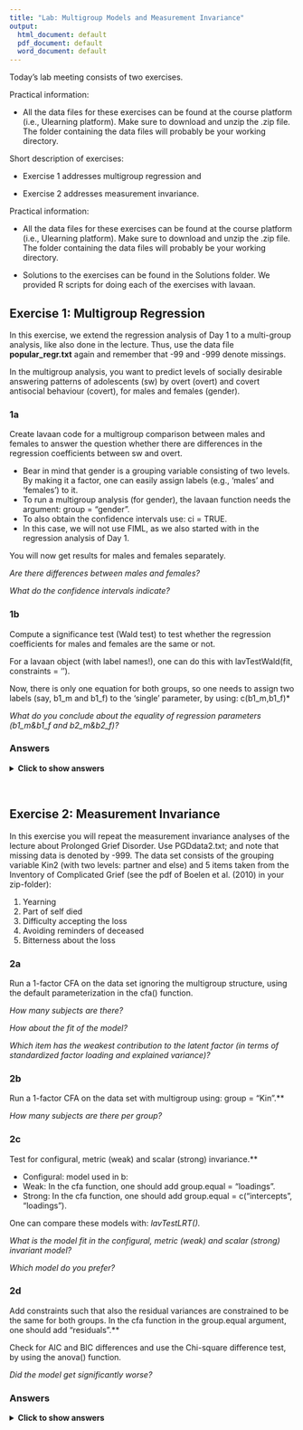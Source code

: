 ---
title: "Lab: Multigroup Models and Measurement Invariance"
output:
  html_document: default
  pdf_document: default
  word_document: default
---

Today’s lab meeting consists of two exercises.


Practical information:

- All the data files for these exercises can be found at the course platform (i.e., Ulearning platform). Make sure to download and unzip the .zip file. The folder containing the data files will probably be your working directory.


Short description of exercises:

- Exercise 1 addresses multigroup regression and 

- Exercise 2 addresses measurement invariance.


Practical information:

* All the data files for these exercises can be found at the course platform (i.e., Ulearning platform). Make sure to download and unzip the .zip file. The folder containing the data files will probably be your working directory.

* Solutions to the exercises can be found in the Solutions folder. We provided R scripts for doing each of the exercises with lavaan.


## Exercise 1: Multigroup Regression

In this exercise, we extend the regression analysis of Day 1 to a multi-group analysis, like also done in the lecture. 
Thus, use the data file **popular_regr.txt** again and remember that -99 and -999 denote missings. 

In the multigroup analysis, you want to predict levels of socially desirable answering patterns of adolescents (sw) by overt (overt) and covert antisocial behaviour (covert), for males and females (gender).


### 1a 

Create lavaan code for a multigroup comparison between males and females to answer the question whether there are differences in the regression coefficients between sw and overt.

 * Bear in mind that gender is a grouping variable consisting of two levels. By making it a factor, one can easily assign labels (e.g., ‘males’ and ‘females’) to it.
 * To run a multigroup analysis (for gender), the lavaan function needs the argument: group = "gender".
 * To also obtain the confidence intervals use: ci = TRUE.
 * In this case, we will not use FIML, as we also started with in the regression analysis of Day 1.
 
You will now get results for males and females separately. 

*Are there differences between males and females?*

*What do the confidence intervals indicate?*
 
 
### 1b 

Compute a significance test (Wald test) to test whether the regression coefficients for males and females are the same or not.

For a lavaan object (with label names!), one can do this with lavTestWald(fit, constraints = '<insert equality restriction>'). 

Now, there is only one equation for both groups, so one needs to assign two labels (say, b1_m and b1_f) to the ‘single’ parameter, by using: c(b1_m,b1_f)*

*What do you conclude about the equality of regression parameters (b1_m&b1_f and b2_m&b2_f)?*


### Answers

<details><summary><b>Click to show answers</b></summary>

&nbsp;

**Installing and loading Lavaan**

```{r, message=F, warning=F, eval=FALSE}
if (!require("lavaan")) install.packages("lavaan", dependencies = TRUE)
```

```{r}
library(lavaan) 
```

**Read in data**

```{r, message=F, warning=F}
data_regr <- read.table("popular_regr.txt", header = T)

#If data without header, then: 
colnames(data_regr) <- c("respnr", "Dutch", "gender", "sw", "covert", "overt")
```


**Denote missing values**

Missing values are labelled -99 and -999, so set this to NA:

```{r, message=F, warning=F}
data_regr[sapply(data_regr, function(x) as.character(x) %in% c("-99", "-999") )] <- NA 
```

If you forget to tell R that -99 and -999 are used to denote missing data, these values will be treated as being observed. 

**Recoding variables**

Besides sw, overt, and covert we now also use the variable gender. Since we read in a text file, there is no information about measurement level. Thus, we want to denote that the variable 'gender' is a factor, although it is not necessary in case of two levels. It is, however, helpful in assigning names to the levels.

```{r, message=F, warning=F}
data_regr$gender <- factor(data_regr$gender, labels = c("male", "female"))

#summary(data_regr$gender)
```

**Specify the multigroup regression model**

Now, let us run a multigroup regression model predicting levels of socially desirable answering patterns of adolescents (sw) using the predictors overt (overt) and covert antisocial behaviour (covert), for both males and females.

To run a multigroup regression with lavaan, we need to add: group = "gender" to the lavaan function. It does not affect the model specification:

```{r, message=F, warning=F}
model.regression <- '
  sw ~ overt + covert # regression
  sw ~~ sw            # residual variance
  sw ~ 1              # intercept
'
```

**Fit the multigroup regression model using the lavaan function**

```{r, message=F, warning=F}
fit_MGregr <- lavaan(model = model.regression, data = data_regr,
                     group = "gender") # multigroup specification
```

**Get a summary of the model**

```{r, message=F, warning=F}
summary(fit_MGregr, standardized=TRUE, fit.measures = TRUE, rsquare = TRUE, ci = TRUE)
```

**Get the parameter estimates from the model fit**

You can call for the parameter estimates in a few different ways, as outlined below. 

```{r, message=F, warning=F}
coef(fit_MGregr)                 # unstandardized regression parameters

parameterEstimates(fit_MGregr)   # all unstandardized parameters - with extra information

standardizedSolution(fit_MGregr) # all standardized parameters - with extra information
```

**Get the model fit measures**

Again, you can call for the model fit measures in a few different ways. 

```{r, message=F, warning=F}
fitMeasures(fit_MGregr)   # many model fit measures

fitMeasures(fit_MGregr, c("cfi", "tli", "rmsea","srmr")) # ask for specific model fit measures
                        

inspect(fit_MGregr, 'r2') # R-square (for sw)

# Technical output
lavInspect(fit_MGregr) # Comparable to TECH1 in Mplus
```

**Possible conclusions**

* The standardized effect of covert on sw appears to be stronger for females (-0.478) than males (-0.438) and reverse for the effect of overt (-0.161 for males compared to -0.112 for females). 
* However, the confidence intervals for sw on covert and overt show a large overlap for males and females. 
* Additionally, the regression coefficients for the males are included in the confidence intervals for the females and vice versa. 
* Therefore, we are below going to test whether the differences between the regression coefficients for males and females are statistically significant. 

**Plot the results**

```{r, message=F, warning=F}
if (!require("lavaanPlot")) install.packages("lavaanPlot") # install this package first (once)
library(lavaanPlot)
lavaanPlot(model = fit_MGregr, node_options = list(shape = "box", fontname = "Helvetica"), 
           edge_options = list(color = "grey"), coefs = T, stand = T, covs = T) # plot

# Alternative
if (!require("tidySEM")) install.packages("tidySEM") # install this package first (once)
library(tidySEM)
graph_sem(fit_MGregr) # plot

# Another alternative
if (!require("semPlot")) install.packages("semPlot") # install this package first (once)
library(semPlot)
semPaths(fit_MGregr, "par", weighted = FALSE, nCharNodes = 7, shapeMan = "rectangle",
         sizeMan = 8, sizeMan2 = 5) # plot
```

**Test equality of the regression coefficients**

Next, we need to test whether the regression coefficients for males and females are the same.

Now, we want to constrain 'a single parameter' to be equal across two groups. Therefore, we need to label this parameter for both groups, so using 2 labels. This we need to do for both regression coefficient parameters.

First, specify the model.

```{r, message=F, warning=F}
model.regression_equal <- '
  # model with labeled parameters
  sw ~ c(b1_m,b1_f)*overt + c(b2_m,b2_f)*covert # regression
  sw ~~ sw                                      # residual variance
  sw ~ 1                                        # intercept
'
```

Next, fit the model.

```{r, message=F, warning=F}
# Fit model
fit_MGregr_equal <- lavaan(model = model.regression_equal, data = data_regr,
                     group = "gender") # multigroup specification
```

Conduct a Wald test.

```{r, message=F, warning=F}
lavTestWald(fit_MGregr_equal, constraints = 'b1_m == b1_f; b2_m == b2_f')
```

The Wald test with df=1 is 1.035524, p = 0.5958526. Thus, we do not reject the null that the two regression coefficients for both groups are equal. Hence, we conclude that there is no evidence for a difference between b1_m and b1_f and between b2_m and b2_f.

In case one wants the model results for which the regression coefficients are the same:

Specify the model.

```{r, message=F, warning=F}
# Model specification
model.regression_equal <- '
  # model with labeled parameters
  sw ~ c(b1_m,b1_f)*overt + c(b2_m,b2_f)*covert # regression
  sw ~~ sw                                      # residual variance
  sw ~ 1                                        # intercept
  #
  # constraints
  b1_m == b1_f; b2_m == b2_f
'
```

Fit  the model.

```{r, message=F, warning=F}
fit_MGregr_equal <- lavaan(model = model.regression_equal, data = data_regr,
                           group = "gender") # multigroup specification 
```

Get the model summary:

```{r}
summary(fit_MGregr_equal, standardized=TRUE, fit.measures=TRUE)

fitMeasures(fit_MGregr_equal, c("cfi", "tli", "rmsea","srmr")) # alternative for specific fit measures
```

</details>

&nbsp;


## Exercise 2: Measurement Invariance

In this exercise you will repeat the measurement invariance analyses of the lecture about Prolonged Grief Disorder. Use PGDdata2.txt; and note that missing data is denoted by -999. The data set consists of the grouping variable Kin2 (with two levels: partner and else) and 5 items taken from the Inventory of Complicated Grief (see the pdf of Boelen et al. (2010) in your zip-folder):

1. Yearning
2. Part of self died
3. Difficulty accepting the loss
4. Avoiding reminders of deceased
5. Bitterness about the loss 


### 2a

Run a 1-factor CFA on the data set ignoring the multigroup structure, using the default parameterization in the cfa() function.

*How many subjects are there?*

*How about the fit of the model?*

*Which item has the weakest contribution to the latent factor (in terms of standardized factor loading and explained variance)?*


### 2b

Run a 1-factor CFA on the data set with multigroup using: group = "Kin".**

*How many subjects are there per group?*


### 2c

Test for configural, metric (weak) and scalar (strong) invariance.**

* Configural: model used in b:
* Weak: In the cfa function, one should add group.equal = "loadings".
* Strong: In the cfa function, one should add group.equal = c("intercepts", "loadings").

One can compare these models with: *lavTestLRT().*

*What is the model fit in the configural, metric (weak) and scalar (strong) invariant model? *

*Which model do you prefer?*


### 2d

Add constraints such that also the residual variances are constrained to be the same for both groups. In the cfa function in the group.equal argument, one should add "residuals".**

Check for AIC and BIC differences and use the Chi-square difference test, by using the anova() function.

*Did the model get significantly worse? *


### Answers

<details><summary><b>Click to show answers</b></summary>

&nbsp;

**Read in the data**
```{r, message=F, warning=F}
data_PGD <- read.table("PGDdata2.txt", header = T)
```

**Denote missing values**
```{r, message=F, warning=F}
data_PGD[sapply(data_PGD, function(x) as.character(x) %in% c("-999") )] <- NA 

data_PGD$Kin2 <- factor(data_PGD$Kin2, labels = c("partner", "else"))

#summary(data_PGD$Kin2)
```


**Correlations for the items of interest: b1pss1 b2pss2 b3pss3 b4pss4 b5pss5**

```{r, message=F, warning=F}
if (!require("Hmisc")) install.packages("Hmisc", dependencies = TRUE)
library(Hmisc)

res <- rcorr(as.matrix(data_PGD[,2:6])) # rcorr() accepts matrices only
round(res$r, 3) # Correlation matrix (rounded to 3 decimals)
```

**One-Factor CFA**

Specify and fit the model, then get the summary and fit measures:

```{r, message=F, warning=F}
# Specify:
model.1CFA <- "
 F  =~ b1pss1 + b2pss2 + b3pss3 + b4pss4 + b5pss5
"

# Fit:
fit_1CFA <- cfa(model.1CFA, data=data_PGD,
                missing='fiml', fixed.x=F) # Specify FIML 

# Summary:
summary(fit_1CFA, standardized = T)

# Fit statsitics:
fitMeasures(fit_1CFA, c("chisq", "df", "pvalue", "cfi", "tli", "rmsea","srmr")) 

lavInspect(fit_1CFA) # alternative
```

There number of observations is 571. Thus, there are 571 subjects.

Using the rules of thumb, we can conclude that the fit of the model is acceptable (RMSEA < .06, SRMR < .08, CFI/TLI > .95). 

Item 2 has the weakest contribution to the factor.Its standardized factor loading (Std.all) is 0.494. Hence, the item explains 100%*0.494^2 = approx 24.4% of the factor its variance.

**Multigroup one-factor CFA**

Specify and fit the model, then get the summary and fit measures:

```{r, message=F, warning=F}
# Specify:
model.1CFA <- "
 F  =~ b1pss1 + b2pss2 + b3pss3 + b4pss4 + b5pss5
"

# Fit:
fit_MG1CFA <- cfa(model.1CFA, data=data_PGD,
                group = 'Kin2',
                missing='fiml', fixed.x=F) # Specify FIML 

# Summary:
summary(fit_MG1CFA, standardized = T)

# Fit statistics:
fitMeasures(fit_MG1CFA, c("chisq", "df", "pvalue", "cfi", "tli", "rmsea","srmr")) 

lavInspect(fit_MG1CFA) # alternative
```

There number of observations per group are:

* 190 in the partner group
* 379 other

**Measurement invariance testing**

Before one compares parameters across multiple groups, one first needs to establish measurement invariance. When data is continuous, testing for measurement invariance involves a fixed sequence of model comparison tests. A typical sequence involves three models:

Model 1: configural invariance. 
* The same factor structure is imposed on all groups.

```{r, message=F, warning=F}
# configural invariance - the same as fit_MG1CFA
fit_MG1CFA_ci <- cfa(model.1CFA, data=data_PGD,
                  group = 'Kin2',
                  missing='fiml', fixed.x=F)
```

Model 2: metric/weak invariance. 
* The factor loadings are constrained to be equal across groups.

```{r, message=F, warning=F}
# metric/weak invariance
fit_MG1CFA_wi <- cfa(model.1CFA, data=data_PGD,
                     group = 'Kin2',
                     missing='fiml', fixed.x=F,
                      group.equal = "loadings") 
```

Model 3: scalar/strong invariance. 
* The factor loadings and intercepts are constrained to be equal across groups.

```{r, message=F, warning=F}
# scalar/strong invariance
fit_MG1CFA_si <- cfa(model.1CFA, data=data_PGD,
                     group = 'Kin2',
                     missing='fiml', fixed.x=F,
                      group.equal = c("intercepts", "loadings"))
```

To compare the models the following code can be run:

```{r, message=F, warning=F}
lavTestLRT(fit_MG1CFA_ci, fit_MG1CFA_wi, fit_MG1CFA_si)
```

Because we provided three model fits, it will produce two tests: 

1. the first model versus the second model. 
2. the second model versus the third model. 

Chi-Squared Difference Test

Model         |Df |  AIC  | BIC    | Chisq | Chisq diff | Df diff | Pr(>Chisq)  
--------------|:-:|:-----:|:------:|:-----:|:----------:|:-------:|:-----------
fit_MG1CFA_ci  10  6488.1  6618.4  11.329                                
fit_MG1CFA_wi  14  6488.2  6601.1  19.417  8.0876        4         0.08842 .
fit_MG1CFA_si  18  6485.1  6580.6  24.297  4.8802        4         0.29982  
------------------------------------------------------------------------------|
Signif. codes:  0 ‘***’ 0.001 ‘**’ 0.01 ‘*’ 0.05 ‘.’ 0.1 ‘ ’ 1
------------------------------------------------------------------------------|

**Possible Conclusions**

The configural model fits the data (chi-square = 11.329, p = .33 ):

```{r, message=F, warning=F}
fitMeasures(fit_MG1CFA_ci, c("chisq", "df", "pvalue", "cfi", "tli", "rmsea","srmr"))
```

From there on, we evaluate whether the more constrained model does not fit the data worse than the less constrained model:

Because the first p-value is non-significant, we conclude that:

* weak invariance (equal factor loadings) is supported in this dataset.
* Stated otherwise: The metric invariance model does not fit worse than the configural model.
* Because the second p-value is also non-significant, we conclude that strong invariance (equal intercepts and factor loadings) is also supported.
* In SEM, one always prefer parsimony: the model with the most df. Thus, we prefer the scalar invariance model, where both factor loadings and intercepts are constrained (to be equal). 
* Since the latent variable in the scalar model means the same thing across the two groups, we can compare values on the latent variable.

*Note:* Let us say that the second p-value is significant.

* Then, strong invariance is not supported. 
* Then, it is unwise to directly compare parameters across the two groups.

**Plot**

Plot the results. 

```{r, message=F, warning=F}
if (!require("tidySEM")) install.packages("tidySEM") # install this package first (once)
library(tidySEM)

graph_sem(fit_MG1CFA_si) # plot
```

**Adding constraints**

Add constraints such that also the residual variances are constrained to be the same for both groups: 

```{r, message=F, warning=F}
# Fit model:
fit_MG1CFA_si_res <- cfa(model.1CFA, data=data_PGD,
                     group = 'Kin2',
                     missing='fiml', fixed.x=F,
                     group.equal = c("intercepts", "loadings", "residuals")) # constraints
#group.equal = c("residual.covariances")

# Fit measures
fitMeasures(fit_MG1CFA_si_res, c("chisq", "df", "pvalue", "cfi", "tli", "rmsea","srmr"))

lavInspect(fit_MG1CFA_si_res) # alternative
```

Compare this model (fit_MG1CFA_si_res) to one without (fit_MG1CFA_si):

```{r, message=F, warning=F}
anova(fit_MG1CFA_si_res, fit_MG1CFA_si)
```

Chi-Squared Difference Test

Model             |Df |  AIC  | BIC    | Chisq | Chisq diff | Df diff | Pr(>Chisq)  
------------------|:-:|:-----:|:------:|:-----:|:----------:|:-------:|:-----------
fit_MG1CFA_si      18   6485.1  6580.6   24.297                                
fit_MG1CFA_si_res  23   6485.3  6559.2   34.565  10.268        5        0.06799 .
----------------------------------------------------------------------------------|
Signif. codes:  0 ‘***’ 0.001 ‘**’ 0.01 ‘*’ 0.05 ‘.’ 0.1 ‘ ’ 1
----------------------------------------------------------------------------------|

**Possible conclusion**
* Delta chi-square (5) = 10.268, p= 0.068.
* Hence, the model is not significantly worse. That is, The residual variances are also equal. 
* Bear in mind that we always prefer a more parsimonious model (= more df, that is, less parameters to be estimated) when we compare two models. 

</details>

&nbsp;